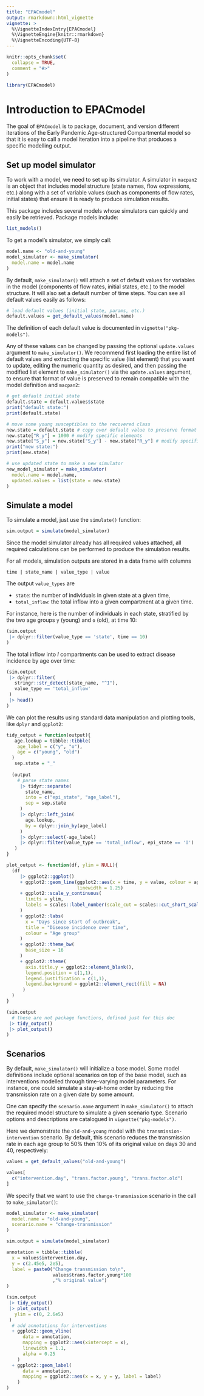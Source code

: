 ```yaml
---
title: "EPACmodel"
output: rmarkdown::html_vignette
vignette: >
  %\VignetteIndexEntry{EPACmodel}
  %\VignetteEngine{knitr::rmarkdown}
  %\VignetteEncoding{UTF-8}
---
```


```r
knitr::opts_chunk$set(
  collapse = TRUE,
  comment = "#>"
)
```

```r
library(EPACmodel)
```

# Introduction to EPACmodel

The goal of `EPACmodel` is to package, document, and version different iterations of the Early Pandemic Age-structured Compartmental model so that it is easy to call a model iteration into a pipeline that produces a specific modelling output. 

## Set up model simulator

To work with a model, we need to set up its simulator. A simulator in `macpan2` is an object that includes model structure (state names, flow expressions, etc.) along with a set of variable values (such as components of flow rates, initial states) that ensure it is ready to produce simulation results. 

This package includes several models whose simulators can quickly and easily be retrieved. Package models include:

```r
list_models()
```

To get a model's simulator, we simply call:

```r
model.name <- "old-and-young"
model_simulator <- make_simulator(
  model.name = model.name
)
```

By default, `make_simulator()` will attach a set of default values for variables in the model (components of flow rates, initial states, etc.) to the model structure. It will also set a default number of time steps. You can see all default values easily as follows:

```r
# load default values (initial state, params, etc.)
default.values = get_default_values(model.name)
```

The definition of each default value is documented in `vignette("pkg-models")`.

Any of these values can be changed by passing the optional `update.values` argument to `make_simulator()`. We recommend first loading the entire list of default values and extracting the specific value (list element) that you want to update, editing the numeric quantity as desired, and then passing the modified list element to `make_simulator()` via the `update.values` argument, to ensure that format of value is preserved to remain compatible with the model definition and `macpan2`:

```r
# get default initial state
default.state = default.values$state
print("default state:")
print(default.state)

# move some young susceptibles to the recovered class
new.state = default.state # copy over default value to preserve format
new.state["R_y"] = 1000 # modify specific elements
new.state["S_y"] = new.state["S_y"] - new.state["R_y"] # modify specific elements
print("new state:")
print(new.state)

# use updated state to make a new simulator 
new_model_simulator = make_simulator(
  model.name = model.name,
  updated.values = list(state = new.state)
)
```

## Simulate a model

To simulate a model, just use the `simulate()` function:

```r
sim.output = simulate(model_simulator)
```

Since the model simulator already has all required values attached, all required calculations can be performed to produce the simulation results. 

For all models, simulation outputs are stored in a data frame with columns

```
time | state_name | value_type | value
```

The output `value_types` are

- `state`: the number of individuals in given state at a given time,
- `total_inflow`: the total inflow into a given compartment at a given time.

For instance, here is the number of individuals in each state, stratified by the two age groups `y` (young) and `o` (old), at time 10:

```r
(sim.output
 |> dplyr::filter(value_type == 'state', time == 10)
)
```

The total inflow into $I$ compartments can be used to extract disease incidence by age over time:

```r
(sim.output
 |> dplyr::filter(
   stringr::str_detect(state_name, "^I"),
   value_type == 'total_inflow'
 )
 |> head()
)
```

We can plot the results using standard data manipulation and plotting tools, like `dplyr` and `ggplot2`:

```r
tidy_output = function(output){
   age.lookup = tibble::tibble(
    age_label = c("y", "o"),
    age = c("young", "old")
  )
   sep.state = "_"
  
  (output
    # parse state names
     |> tidyr::separate(
       state_name,
       into = c("epi_state", "age_label"),
       sep = sep.state
     )
     |> dplyr::left_join(
       age.lookup,
       by = dplyr::join_by(age_label)
     )
     |> dplyr::select(-age_label)
     |> dplyr::filter(value_type == 'total_inflow', epi_state == 'I')
   )
}

plot_output <- function(df, ylim = NULL){
  (df
     |> ggplot2::ggplot()
     + ggplot2::geom_line(ggplot2::aes(x = time, y = value, colour = age),
                          linewidth = 1.25)
     + ggplot2::scale_y_continuous(
       limits = ylim,
       labels = scales::label_number(scale_cut = scales::cut_short_scale())
     )
     + ggplot2::labs(
       x = "Days since start of outbreak",
       title = "Disease incidence over time",
       colour = "Age group"
     )
     + ggplot2::theme_bw(
       base_size = 16
     )
     + ggplot2::theme(
       axis.title.y = ggplot2::element_blank(),
       legend.position = c(1,1),
       legend.justification = c(1,1),
       legend.background = ggplot2::element_rect(fill = NA)
      )
  )
}

(sim.output
  # these are not package functions, defined just for this doc
 |> tidy_output()
 |> plot_output()
)
```

## Scenarios

By default, `make_simulator()` will initialize a base model. Some model definitions include optional scenarios on top of the base model, such as interventions modelled through time-varying model parameters. For instance, one could simulate a stay-at-home order by reducing the transmission rate on a given date by some amount. 

One can specify the `scenario.name` argument in `make_simulator()` to attach the required model structure to simulate a given scenario type. Scenario options and descriptions are catalogued in `vignette("pkg-models")`.

Here we demonstrate the `old-and-young` model with the `transmission-intervention` scenario. By default, this scenario reduces the transmission rate in each age group to 50% then 10% of its original value on days 30 and 40, respectively:

```r
values = get_default_values("old-and-young")

values[
  c("intervention.day", "trans.factor.young", "trans.factor.old")
]
```

We specify that we want to use the `change-transmission` scenario in the call to `make_simulator()`:

```r
model_simulator <- make_simulator(
  model.name = "old-and-young",
  scenario.name = "change-transmission"
)

sim.output = simulate(model_simulator)
```

```r
annotation = tibble::tibble(
  x = values$intervention.day,
  y = c(2.45e5, 2e5),
  label = paste0("Change transmission to\n",
                 values$trans.factor.young*100
                 ,"% original value")
)

(sim.output
 |> tidy_output()
 |> plot_output(
   ylim = c(0, 2.6e5)
 )
  # add annotations for interventions
  + ggplot2::geom_vline(
      data = annotation,
      mapping = ggplot2::aes(xintercept = x),
      linewidth = 1.1,
      alpha = 0.25
    )
  + ggplot2::geom_label(
      data = annotation,
      mapping = ggplot2::aes(x = x, y = y, label = label)
    )
)
```
